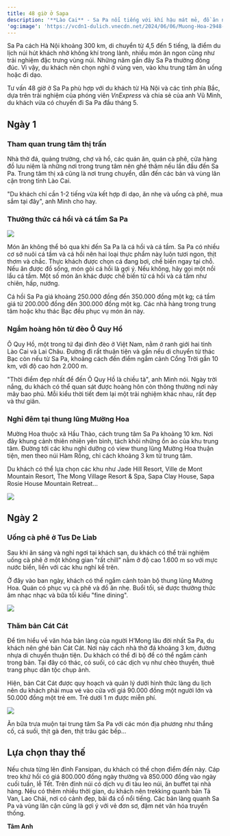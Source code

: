 ```yaml
---
title: 48 giờ ở Sapa
description: '**Lào Cai** - Sa Pa nổi tiếng với khí hậu mát mẻ, đồ ăn ngon và nhiều trải nghiệm, là nơi có thể đến cả mùa đông và mùa hè.'
'og:image': 'https://vcdn1-dulich.vnecdn.net/2024/06/06/Muong-Hoa-2948-1717672991.jpg?w=0&h=0&q=100&dpr=1&fit=crop&s=TgUIItyfhSSeqnwvVfm0RQ'
---
```


Sa Pa cách Hà Nội khoảng 300 km, di chuyển từ 4,5 đến 5 tiếng, là điểm du lịch núi hút khách nhờ không khí trong lành, nhiều món ăn ngon cũng như trải nghiệm đặc trưng vùng núi. Những năm gần đây Sa Pa thường đông đúc. Vì vậy, du khách nên chọn nghỉ ở vùng ven, vào khu trung tâm ăn uống hoặc đi dạo.

Tư vấn 48 giờ ở Sa Pa phù hợp với du khách từ Hà Nội và các tỉnh phía Bắc, dựa trên trải nghiệm của phóng viên _VnExpress_ và chia sẻ của anh Vũ Minh, du khách vừa có chuyến đi Sa Pa đầu tháng 5.

## **Ngày 1**

### Tham quan trung tâm thị trấn

Nhà thờ đá, quảng trường, chợ và hồ, các quán ăn, quán cà phê, cửa hàng đồ lưu niệm là những nơi trong trung tâm nên ghé thăm nếu lần đầu đến Sa Pa. Trung tâm thị xã cũng là nơi trung chuyển, dẫn đến các bản và vùng lân cận trong tỉnh Lào Cai.

"Du khách chỉ cần 1-2 tiếng vừa kết hợp đi dạo, ăn nhẹ và uống cà phê, mua sắm tại đây", anh Minh cho hay.

### Thưởng thức cá hồi và cá tầm Sa Pa

<Frame caption="Gỏi cá hồi Sa Pa. Ảnh: Tâm Anh">
  <img src="https://vcdn1-dulich.vnecdn.net/2024/06/06/cahoi1-7653-1717672991.jpg?w=0&h=0&q=100&dpr=1&fit=crop&s=-JuraSZRFSMhLBXGAaoCJQ"/>
</Frame>

Món ăn không thể bỏ qua khi đến Sa Pa là cá hồi và cá tầm. Sa Pa có nhiều cơ sở nuôi cá tầm và cá hồi nên hai loại thực phẩm này luôn tươi ngon, thịt thơm và chắc. Thực khách được chọn cá đang bơi, chế biến ngay tại chỗ. Nếu ăn được đồ sống, món gỏi cá hồi là gợi ý. Nếu không, hãy gọi một nồi lẩu cá tầm. Một số món ăn khác được chế biến từ cá hồi và cá tầm như chiên, hấp, nướng.

Cá hồi Sa Pa giá khoảng 250.000 đồng đến 350.000 đồng một kg; cá tầm giá từ 200.000 đồng đến 300.000 đồng một kg. Các nhà hàng trong trung tâm hoặc khu thác Bạc đều phục vụ món ăn này.

### Ngắm hoàng hôn từ đèo Ô Quy Hồ

Ô Quy Hồ, một trong tứ đại đỉnh đèo ở Việt Nam, nằm ở ranh giới hai tỉnh Lào Cai và Lai Châu. Đường đi rất thuận tiện và gần nếu di chuyển từ thác Bạc còn nếu từ Sa Pa, khoảng cách đến điểm ngắm cảnh Cổng Trời gần 10 km, với độ cao hơn 2.000 m.

"Thời điểm đẹp nhất để đến Ô Quy Hồ là chiều tà", anh Minh nói. Ngày trời nắng, du khách có thể quan sát được hoàng hôn còn thông thường nơi này mây bao phủ. Mỗi kiểu thời tiết đem lại một trải nghiệm khác nhau, rất đẹp và thư giãn.

### Nghỉ đêm tại thung lũng Mường Hoa

Mường Hoa thuộc xã Hầu Thào, cách trung tâm Sa Pa khoảng 10 km. Nơi đây khung cảnh thiên nhiên yên bình, tách khỏi những ồn ào của khu trung tâm. Đường tới các khu nghỉ dưỡng có view thung lũng Mường Hoa thuận tiện, men theo núi Hàm Rồng, chỉ cách khoảng 3 km từ trung tâm.

Du khách có thể lựa chọn các khu như Jade Hill Resort, Ville de Mont Mountain Resort, The Mong Village Resort & Spa, Sapa Clay House, Sapa Rosie House Mountain Retreat...

<Frame caption="Một khu nghỉ dưỡng nhìn xuống thung lũng Mường Hoa">
  <img src="https://vcdn1-dulich.vnecdn.net/2024/06/06/Muong-Hoa-2948-1717672991.jpg?w=0&h=0&q=100&dpr=1&fit=crop&s=TgUIItyfhSSeqnwvVfm0RQ"/>
</Frame>

## **Ngày 2**

### Uống cà phê ở Tus De Liab

Sau khi ăn sáng và nghỉ ngơi tại khách sạn, du khách có thể trải nghiệm uống cà phê ở một không gian "rất chill" nằm ở độ cao 1.600 m so với mực nước biển, liền với các khu nghỉ kể trên.

Ở đây vào ban ngày, khách có thể ngắm cảnh toàn bộ thung lũng Mường Hoa. Quán có phục vụ cà phê và đồ ăn nhẹ. Buổi tối, sẽ được thưởng thức âm nhạc nhạc và bữa tối kiểu "fine dining".

<Frame caption="Quán cà phê Tus De Liab. Ảnh: TDL">
  <img src="https://vcdn1-dulich.vnecdn.net/2024/06/06/quan-8504-1717672991.jpg?w=0&h=0&q=100&dpr=1&fit=crop&s=PZclcI4bADhMgEliMZGaVg"/>
</Frame>

### Thăm bản Cát Cát

Để tìm hiểu về văn hóa bản làng của người H’Mong lâu đời nhất Sa Pa, du khách nên ghé bản Cát Cát. Nơi này cách nhà thờ đá khoảng 3 km, đường nhựa di chuyển thuận tiện. Du khách có thể đi bộ để có thể ngắm cảnh trong bản. Tại đây có thác, có suối, có các dịch vụ như chèo thuyền, thuê trang phục dân tộc chụp ảnh.

Hiện, bản Cát Cát được quy hoạch và quản lý dưới hình thức làng du lịch nên du khách phải mua vé vào cửa với giá 90.000 đồng một người lớn và 50.000 đồng một trẻ em. Trẻ dưới 1 m được miễn phí.

<Frame caption="Một góc bản Cát Cát. Ảnh: Du lịch Lào Cai">
  <img src="https://vcdn1-dulich.vnecdn.net/2024/06/06/cat-cat-1717672484-2773-1717672991.jpg?w=0&h=0&q=100&dpr=1&fit=crop&s=dmp1ZfwlcMQrST6tiNT65A"/>
</Frame>

Ăn bữa trưa muộn tại trung tâm Sa Pa với các món địa phương như thắng cố, cá suối, thịt gà đen, thịt trâu gác bếp...

## **Lựa chọn thay thế**

Nếu chưa từng lên đỉnh Fansipan, du khách có thể chọn điểm đến này. Cáp treo khứ hồi có giá 800.000 đồng ngày thường và 850.000 đồng vào ngày cuối tuần, lễ Tết. Trên đỉnh núi có dịch vụ đi tàu leo núi, ăn buffet tại nhà hàng. Nếu có thêm nhiều thời gian, du khách nên trekking quanh bản Tả Van, Lao Chải, nơi có cảnh đẹp, bãi đá cổ nổi tiếng. Các bản làng quanh Sa Pa và vùng lân cận cũng là gợi ý với vẻ đơn sơ, đậm nét văn hóa truyền thống.

**Tâm Anh**